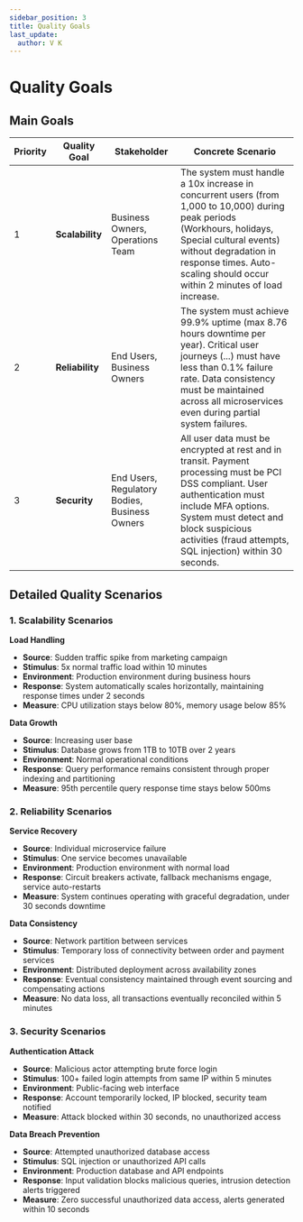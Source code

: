 ```yaml
---
sidebar_position: 3
title: Quality Goals
last_update:
  author: V K
---
```


# Quality Goals

## Main Goals

| Priority | Quality Goal    | Stakeholder                                   | Concrete Scenario                                                                                                                                                                                                                                                        |
| -------- | --------------- | --------------------------------------------- | ------------------------------------------------------------------------------------------------------------------------------------------------------------------------------------------------------------------------------------------------------------------------ |
| 1        | **Scalability** | Business Owners, Operations Team              | The system must handle a 10x increase in concurrent users (from 1,000 to 10,000) during peak periods (Workhours, holidays, Special cultural events) without degradation in response times. Auto-scaling should occur within 2 minutes of load increase.                  |
| 2        | **Reliability** | End Users, Business Owners                    | The system must achieve 99.9% uptime (max 8.76 hours downtime per year). Critical user journeys (...) must have less than 0.1% failure rate. Data consistency must be maintained across all microservices even during partial system failures.                           |
| 3        | **Security**    | End Users, Regulatory Bodies, Business Owners | All user data must be encrypted at rest and in transit. Payment processing must be PCI DSS compliant. User authentication must include MFA options. System must detect and block suspicious activities (fraud attempts, SQL injection) within 30 seconds.                |

## Detailed Quality Scenarios

### 1. Scalability Scenarios

**Load Handling**

- **Source**: Sudden traffic spike from marketing campaign
- **Stimulus**: 5x normal traffic load within 10 minutes
- **Environment**: Production environment during business hours
- **Response**: System automatically scales horizontally, maintaining response times under 2 seconds
- **Measure**: CPU utilization stays below 80%, memory usage below 85%

**Data Growth**

- **Source**: Increasing user base
- **Stimulus**: Database grows from 1TB to 10TB over 2 years
- **Environment**: Normal operational conditions
- **Response**: Query performance remains consistent through proper indexing and partitioning
- **Measure**: 95th percentile query response time stays below 500ms

### 2. Reliability Scenarios

**Service Recovery**

- **Source**: Individual microservice failure
- **Stimulus**: One service becomes unavailable
- **Environment**: Production environment with normal load
- **Response**: Circuit breakers activate, fallback mechanisms engage, service auto-restarts
- **Measure**: System continues operating with graceful degradation, under 30 seconds downtime

**Data Consistency**

- **Source**: Network partition between services
- **Stimulus**: Temporary loss of connectivity between order and payment services
- **Environment**: Distributed deployment across availability zones
- **Response**: Eventual consistency maintained through event sourcing and compensating actions
- **Measure**: No data loss, all transactions eventually reconciled within 5 minutes

### 3. Security Scenarios

**Authentication Attack**

- **Source**: Malicious actor attempting brute force login
- **Stimulus**: 100+ failed login attempts from same IP within 5 minutes
- **Environment**: Public-facing web interface
- **Response**: Account temporarily locked, IP blocked, security team notified
- **Measure**: Attack blocked within 30 seconds, no unauthorized access

**Data Breach Prevention**

- **Source**: Attempted unauthorized database access
- **Stimulus**: SQL injection or unauthorized API calls
- **Environment**: Production database and API endpoints
- **Response**: Input validation blocks malicious queries, intrusion detection alerts triggered
- **Measure**: Zero successful unauthorized data access, alerts generated within 10 seconds
